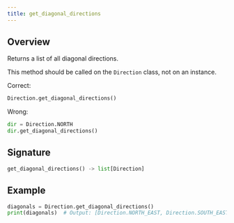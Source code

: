 ```yaml
---
title: get_diagonal_directions
---
```


## Overview

Returns a list of all diagonal directions.

<Callout title="Static Method Usage" type="warn">

This method should be called on the `Direction` class, not on an instance.

Correct:

```py
Direction.get_diagonal_directions()
```

Wrong:

```py
dir = Direction.NORTH
dir.get_diagonal_directions()
```

</Callout>

## Signature

```py
get_diagonal_directions() -> list[Direction]
```

## Example

```py
diagonals = Direction.get_diagonal_directions()
print(diagonals)  # Output: [Direction.NORTH_EAST, Direction.SOUTH_EAST, Direction.SOUTH_WEST, Direction.NORTH_WEST]
```

